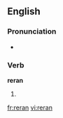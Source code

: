 ==English==

===Pronunciation===
*{{IPA|/'ɻiːɻæn/}}

===Verb===
'''reran'''

# {{past tense of| to [[rerun]]}}

[[fr:reran]]
[[vi:reran]]